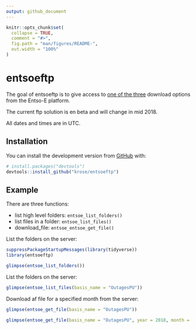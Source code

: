 ```yaml
---
output: github_document
---
```


<!-- README.md is generated from README.Rmd. Please edit that file -->

```r
knitr::opts_chunk$set(
  collapse = TRUE,
  comment = "#>",
  fig.path = "man/figures/README-",
  out.width = "100%"
)
```
# entsoeftp

The goal of entsoeftp is to give access to [one of the three](https://entsoe.zendesk.com/hc/en-us/articles/115000173266-Overview-of-data-download-options-on-Transparency-Platform) download options from the Entso-E platform.

The current ftp solution is en beta and will change in mid 2018.

All dates and times are in UTC.

## Installation

You can install the development version from [GitHub](https://github.com/) with:

``` r
# install.packages("devtools")
devtools::install_github("krose/entsoeftp")
```
## Example

There are three functions:

- list high level folders: `entsoe_list_folders()`
- list files in a folder: `entsoe_list_files()`
- download_file: `entsoe_entsoe_get_file()`

List the folders on the server:

```r
suppressPackageStartupMessages(library(tidyverse))
library(entsoeftp)

glimpse(entsoe_list_folders())

```


List the folders on the server:

```r

glimpse(entsoe_list_files(basis_name = "OutagesPU"))

```

Download af file for a specified month from the server:

```r

glimpse(entsoe_get_file(basis_name = "OutagesPU"))

glimpse(entsoe_get_file(basis_name = "OutagesPU", year = 2018, month = 3))

```

